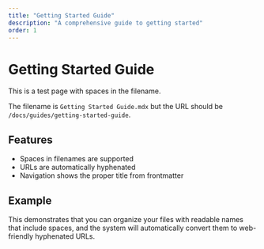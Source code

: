 ```yaml
---
title: "Getting Started Guide"
description: "A comprehensive guide to getting started"
order: 1
---
```


# Getting Started Guide

This is a test page with spaces in the filename.

The filename is `Getting Started Guide.mdx` but the URL should be `/docs/guides/getting-started-guide`.

## Features

- Spaces in filenames are supported
- URLs are automatically hyphenated
- Navigation shows the proper title from frontmatter

## Example

This demonstrates that you can organize your files with readable names that include spaces, and the system will automatically convert them to web-friendly hyphenated URLs.

